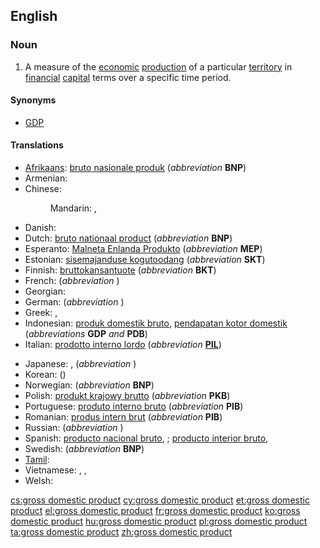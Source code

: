 ==English==
{{wikipedia}}

===Noun===
{{en-noun|sg=[[gross]] [[domestic]] [[product]]|-|s}}

# {{economics}} A measure of the [[economic]] [[production]] of a particular [[territory]] in [[financial]] [[capital]] terms over a specific time period.

====Synonyms====
* [[GDP]]

====Translations====
{{trans-top|economic production of a particular territory}}
* [[Afrikaans]]: [[bruto nasionale produk]] (''abbreviation'' '''BNP''')
* Armenian: {{t|hy|համախառն ներքին արդյունք|tr=hamaxaṙn nerkʿin ardyunkʿ|sc=Armn}}
* Chinese:
*: Mandarin: {{t|zh|國內生產總值|sc=Hani}}, {{t|zh|国内生产总值|tr=guónèi shēngchǎn zǒngzhí|sc=Hani}}
* Danish: {{t|da|BNI per indbygger}}
* Dutch: [[bruto nationaal product]] (''abbreviation'' '''BNP''')
* Esperanto: [[Malneta Enlanda Produkto]] (''abbreviation'' '''MEP''')
* Estonian: [[sisemajanduse kogutoodang]] (''abbreviation'' '''SKT''')
* Finnish: [[bruttokansantuote]] (''abbreviation'' '''BKT''')
* French: {{t|fr|produit intérieur brut|m}} (''abbreviation'' {{t|fr|PIB|m}}) 
* Georgian: {{t|ka|მთლიანი შიდა პროდუქტი|tr=mt'liani šida produk'ti|sc=Geor|xs=Georgian}}
* German: {{t|de|Bruttoinlandsprodukt|n}} (''abbreviation'' {{t|de|BIP|n}})
* Greek: {{t|el|ακαθάριστο εγχώριο προϊόν|n|tr=akatháristo enchório proïón|sc=Grek}}, {{t|el|ΑΕΠ|tr=AEP|sc=Grek}}
* Indonesian: [[produk domestik bruto]], [[pendapatan kotor domestik]] (''abbreviations'' '''GDP''' ''and'' '''PDB''')
* Italian: [[prodotto interno lordo]]  {{m}} (''abbreviation'' '''[[PIL]]''')
{{trans-mid}}
* Japanese: {{t|ja|ジーディーピー|tr=jīdīpī|sc=Jpan}}, {{t|ja|国内総生産|tr=(こくないそうせいさん, kokunai-sōseisan|sc=Jpan}} (''abbreviation'' {{t|ja|ＧＤＰ|sc=Jpan}})
* Korean: {{t|ko|국내 총생산|tr=guk-nae chong-saeng-san|sc=Kore}} ({{t|ko|國內總生産|sc=Kore}})
* Norwegian: {{t|no|brutto nasjonalprodukt}} (''abbreviation'' '''BNP''')
* Polish: [[produkt krajowy brutto]] (''abbreviation'' '''PKB''')
* Portuguese: [[produto interno bruto]] (''abbreviation'' '''PIB''')
* Romanian: [[produs intern brut]] (''abbreviation'' '''PIB''')
* Russian: {{t|ru|валовой внутренний продукт|m|tr=valovój vnútrennij prodúkt|sc=Cyrl}} (''abbreviation'' {{t|ru|ВВП|m|tr=ve-ve-pé|sc=Cyrl}})
* Spanish: [[producto nacional bruto]], {{qualifier|abbreviation}} {{t|es|PNB}}; [[producto interior bruto]], {{qualifier|abbreviation}} {{t|es|PIB}}
* Swedish: {{t|sv|bruttonationalprodukt}} (''abbreviation'' '''BNP''')
* [[Tamil]]: {{t|ta|மொத்த உள்நாட்டு உற்பத்தி|xs=Tamil}}
* Vietnamese: {{t|vi|tổng sản phẩm nội địa}}, {{t|vi|tổng sản phẩm quốc nội}}, {{t|vi|GDP}}
* Welsh: {{t|cy|cynnyrch mewnwladol crynswth|m}}
{{trans-bottom}}

[[cs:gross domestic product]]
[[cy:gross domestic product]]
[[et:gross domestic product]]
[[el:gross domestic product]]
[[fr:gross domestic product]]
[[ko:gross domestic product]]
[[hu:gross domestic product]]
[[pl:gross domestic product]]
[[ta:gross domestic product]]
[[zh:gross domestic product]]